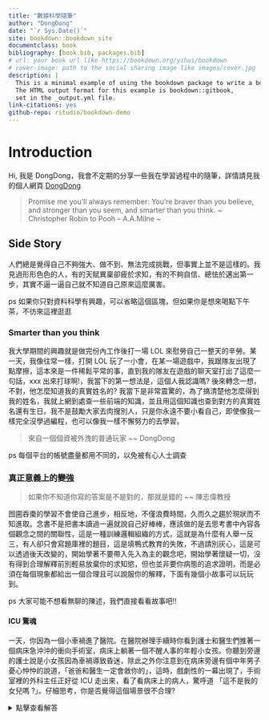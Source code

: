 --- 
title: "數據科學隨筆"
author: "DongDong"
date: "`r Sys.Date()`"
site: bookdown::bookdown_site
documentclass: book
bibliography: [book.bib, packages.bib]
# url: your book url like https://bookdown.org/yihui/bookdown
# cover-image: path to the social sharing image like images/cover.jpg
description: |
  This is a minimal example of using the bookdown package to write a book.
  The HTML output format for this example is bookdown::gitbook,
  set in the _output.yml file.
link-citations: yes
github-repo: rstudio/bookdown-demo
---

# Introduction {-}

Hi, 我是 DongDong，我會不定期的分享一些我在學習過程中的隨筆，詳情請見我的個人網頁 [DongDong]('https://bookdown.org/yihui/bookdown')

> Promise me you'll always remember: You're braver than you believe, and stronger than you seem, and smarter than you think. ~ Christopher Robin to Pooh – A.A.Milne ~

## Side Story {-}

人們總是覺得自己不夠強大、做不到、無法完成挑戰，但事實上並不是這樣的。我見過形形色色的人，有的天賦異稟卻疲於求知，有的不夠自信、總怯於邁出第一步，其實不逼一逼自己就不知道自己原來這麼厲害。

ps 如果你只對資料科學有興趣，可以省略這個區塊，但如果你是想來喝點下午茶，不彷來這裡逛逛

### Smarter than you think {-}

我大學期間的興趣就是做完份內工作後打一場 LOL 來慰勞自己一整天的辛勞。某一天，我像往常一樣，打開 LOL 玩了一小會，在某一場遊戲中，我跟隊友出現了點摩擦，這本來是一件稀鬆平常的事，直到我的隊友在遊戲的聊天室打出了這麼一句話，xxx 出來打球啊!，我當下的第一想法是，這個人我認識嗎? 後來轉念一想，不對，他怎麼知道我的真實姓名的? 我當下是非常震驚的，為了搞清楚他怎麼得到我的姓名，我就上網到處查一些前端的知識，並且用這個知識也查到對方的真實姓名還有生日。我不是鼓勵大家去肉搜別人，只是你永遠不要小看自己，即使像我一樣完全沒學過編程，也可以像我一樣不懈努力的去學習。

> 來自一個個資被外洩的普通玩家 ~~ DongDong

ps 每個平台的帳號盡量都用不同的，以免被有心人士調查

### 真正意義上的變強 {-}

> 如果你不知道你寫的答案是不是對的，那就是錯的 ~~ 陳志偉教授

囫圇吞棗的學習不會使自己進步，相反地，不僅浪費時間，久而久之趨於現狀而不知進取。念書不是把書本讀過一遍就說自己好棒棒，應該做的是去思考書中內容各個觀念之間的關聯性，這是一種訓練邏輯組織的方式，這就是為什麼有人舉一反三，有人卻只會寫題庫裡的題目，這是填鴨式教育的失敗，不過請別灰心，這是可以透過後天改變的，開始學著不要帶入先入為主的觀念吧，開始學著懷疑一切，沒有得到合理解釋前別輕易放棄你的求知慾，但也並非要你病態的追求證明，而是必須在每個現象都給出一個合理且可以說服你的解釋，下面有幾個小故事可以玩玩到。

ps 大家可能不想看無聊的陳述，我們直接看看故事吧!!

#### ICU 驚魂 {-}

一天，你因為一個小車禍進了醫院。在醫院辦理手續時你看到護士和醫生們推著一個病床急沖沖的衝向手術室，病床上躺著一個不醒人事的年輕小女孩。你聽到旁邊的護士說是小女孩因為車禍導致昏迷，除此之外你注意到在病床旁邊有個中年男子憂心忡忡的說道，「爸爸和醫生一定會救你的」，這時，戲劇性的一幕出現了，手術室裡的外科主任正好從 ICU 走出來，看了看病床上的病人，驚呼道 「這不是我的女兒嗎 ?」。仔細思考，你是否覺得這個場景很不合理?

<details>
<summary>點擊查看解答</summary>
如果你覺得不合理是因為你帶有先入為主的概念，在人們的潛意識中，我們認定外科主任就一定是男性，所以我們會覺得，難道小女孩的爸媽都是男生嗎? 又或者其中一個人認錯了自己的女兒，但其實都不然，正解是外科主任就是小女孩的媽媽，一位事業成功的女性。

#### 股市騙局 {-}

連續十個禮拜，沒錯，連續十個禮拜你收到了一家股市公司預測 Tesla 股價在下周是漲或是跌，這家股市公司已經連續十個禮拜預測了 Tesla 股市在每個禮拜的漲跌，每次都預測正確。太厲害了吧，我要學戴夫跟著這家股市公司做預測，看到這裡你是否心動了呢? 不過很遺憾，正確預測股市行情的事情是絕對不會發生的，會連續十個禮拜正確是因為他們的工作人員都是高中畢業，學過排列組合。

<details>
<summary>點擊查看解答</summary>
每個禮拜都有漲跌兩種情況，連續十個禮拜就有 1024 種可能的排列組合，換句話說，這家股市公司只要將這十個禮拜 1024 種可能寄給 1024 個人，每個人收到的信件內容都不一樣，則根據雞兔同籠的原理，必然有一個倒楣鬼收到的預測是完全正確的。
</details>

## TBrain  {-}

參加過的 TBrain 競賽 :

- [蘭花種類辨識](https://tbrain.trendmicro.com.tw/Competitions/Details/20)

此區域仍然在施工! 

## Kaggle {-}

參加過的 Kaggle 競賽 : 

- [Tabular Palyground 2021/08](https://www.kaggle.com/competitions/tabular-playground-series-aug-2021)
- [Tabular Playground 2021/09](https://www.kaggle.com/competitions/tabular-playground-series-sep-2021)

此區域仍然在施工! 

## KAUST {-}

我參加了 KAUST 大學舉辦的空間資料大數據預測競賽，以下是 Kaggle 成績

- 1a: Top 3
- 2a: Top 1
- 2b: Top 1

此區域仍然在施工! 

